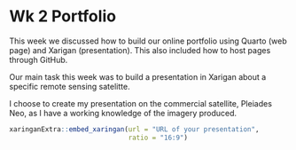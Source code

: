 # Wk 2 Portfolio

This week we discussed how to build our online portfolio using Quarto (web page) and Xarigan (presentation).  This also included how to host pages through GitHub.

Our main task this week was to build a presentation in Xarigan about a specific remote sensing satelitte.

I choose to create my presentation on the commercial satellite, Pleiades Neo, as I have a working knowledge of the imagery produced.

```r
xaringanExtra::embed_xaringan(url = "URL of your presentation",
                              ratio = "16:9")
```

